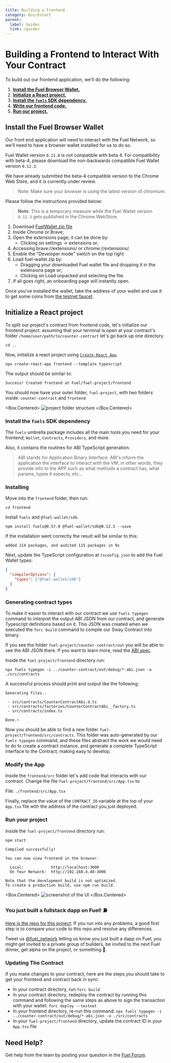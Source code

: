 ```yaml
---
title: Building a Frontend
category: Quickstart
parent:
  label: Guides
  link: /guides
---
```


# Building a Frontend to Interact With Your Contract

To build out our frontend application, we'll do the following:

1. [**Install the Fuel Browser Wallet.**](#install-the-fuel-browser-wallet)
2. [**Initialize a React project.**](#initialize-a-react-project)
3. [**Install the `fuels` SDK dependency.**](#install-the-fuels-sdk-dependency)
4. [**Write our frontend code.**](#modify-the-app)
5. [**Run our project.**](#run-your-project)

## Install the Fuel Browser Wallet

Our front end application will need to interact with the Fuel Network, so we'll need to have a browser wallet installed for us to do so.

Fuel Wallet version `0.11.0` is not compatible with beta 4. For compatibility with beta-4, please download the non-backwards compatible Fuel Wallet version `0.12.3`.

We have already submitted the beta-4 compatible version to the Chrome Web Store, and it is currently under review.

> Note: Make sure your browser is using the latest version of chromium.

Please follow the instructions provided below:

> **Note**: This is a temporary measure while the Fuel Wallet version `0.12.3` gets published in the Chrome WebStore.

1. Download [FuelWallet zip file](https://next-wallet.fuel.network/app/fuel-wallet.zip)
2. Inside Chrome or Brave;
3. Open the extensions page; it can be done by:
    - Clicking on settings -> extensions or;
4. Accessing brave://extensions/ or chrome://extensions/.
5. Enable the "Developer mode" switch on the top right
6. Load fuel-wallet.zip by:
    - Dragging your downloaded Fuel wallet file and dropping it in the extensions page or;
    - Clicking on Load unpacked and selecting the file.
7. If all goes right, an onboarding page will instantly open.

Once you've installed the wallet, take the address of your wallet and use it to get some coins from [the testnet faucet](https://faucet-beta-4.fuel.network/).

## Initialize a React project

To split our project's contract from frontend code, let's initialize our frontend project: assuming that your terminal is open at your contract's folder `/home/user/path/to/counter-contract` let's go back up one directory.

```console
cd ..
```

Now, initialize a react project using [`Create React App`](https://create-react-app.dev/).

```console
npx create-react-app frontend --template typescript
```

The output should be similar to:

```console
Success! Created frontend at Fuel/fuel-project/frontend
```

You should now have your outer folder, `fuel-project`, with two folders inside: `counter-contract` and `frontend`

<Box.Centered>
![project folder structure](/images/quickstart-folder-structure.png)
</Box.Centered>

### Install the `fuels` SDK dependency

The `fuels` umbrella package includes all the main tools you need for your frontend; `Wallet`, `Contracts`, `Providers`, and more.

Also, it contains the routines for ABI TypeScript generation.

> ABI stands for Application Binary Interface. ABI's inform the application the interface to interact with the VM, in other words, they provide info to the APP such as what methods a contract has, what params, types it expects, etc...

### Installing

Move into the `frontend` folder, then run:

```console
cd frontend
```

Install `fuels` and `@fuel-wallet/sdk`.

```console
npm install fuels@0.57.0 @fuel-wallet/sdk@0.12.3 --save
```

If the installation went correctly the result will be similar to this:

```console
added 114 packages, and audited 115 packages in 9s
```

Next, update the TypeScript configuration at `tsconfig.json` to add the Fuel Wallet types:

```json
{
  "compilerOptions": {
    "types": ["@fuel-wallet/sdk"]
  }
}
```

### Generating contract types

To make it easier to interact with our contract we use `fuels typegen` command to interpret the output ABI JSON from our contract, and generate Typescript definitions based on it. This JSON was created when we executed the `forc build` command to compile our Sway Contract into binary.

If you see the folder `fuel-project/counter-contract/out` you will be able to see the ABI JSON there. If you want to learn more, read the [ABI spec](https://fuellabs.github.io/fuel-specs/master/protocol/abi).

Inside the `fuel-project/frontend` directory run:

```console
npx fuels typegen -i ../counter-contract/out/debug/*-abi.json -o ./src/contracts
```

A successful process should print and output like the following:

```console
Generating files..

 - src/contracts/CounterContractAbi.d.ts
 - src/contracts/factories/CounterContractAbi__factory.ts
 - src/contracts/index.ts

Done.⚡
```

Now you should be able to find a new folder `fuel-project/frontend/src/contracts`. This folder was auto-generated by our `fuels typegen` command, and these files abstract the work we would need to do to create a contract instance, and generate a complete TypeScript interface to the Contract, making easy to develop.

### Modify the App

Inside the `frontend/src` folder let's add code that interacts with our contract.
Change the file `fuel-project/frontend/src/App.tsx` to:

File: `./frontend/src/App.tsx`

<CodeImport
  file="../../examples/quickstart/frontend/src/App.tsx"
  lang="tsx"
/>

Finally, replace the value of the `CONTRACT_ID` variable at the top of your `App.tsx` file with the address of the contract you just deployed.

### Run your project

Inside the `fuel-project/frontend` directory run:

```console
npm start
```

```console
Compiled successfully!

You can now view frontend in the browser.

  Local:            http://localhost:3000
  On Your Network:  http://192.168.4.48:3000

Note that the development build is not optimized.
To create a production build, use npm run build.
```

<Box.Centered>
![screenshot of the UI](/images/quickstart-dapp-screenshot.png)
</Box.Centered>

### You just built a fullstack dapp on Fuel! ⛽

[Here is the repo for this project](https://github.com/FuelLabs/quickstart). If you run into any problems, a good first step is to compare your code to this repo and resolve any differences.

Tweet us [@fuel_network](https://twitter.com/fuel_network) letting us know you just built a dapp on Fuel, you might get invited to a private group of builders, be invited to the next Fuel dinner, get alpha on the project, or something 👀.

### Updating The Contract

If you make changes to your contract, here are the steps you should take to get your frontend and contract back in sync:

- In your contract directory, run `forc build`
- In your contract directory, redeploy the contract by running this command and following the same steps as above to sign the transaction with your wallet: `forc deploy --testnet`
- In your frontend directory, re-run this command: `npx fuels typegen -i ../counter-contract/out/debug/*-abi.json -o ./src/contracts`
- In your `fuel-project/frontend` directory, update the contract ID in your `App.tsx` file

## Need Help?

Get help from the team by posting your question in the [Fuel Forum](https://forum.fuel.network/).

